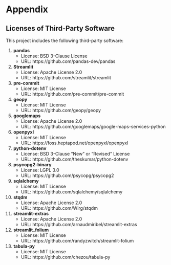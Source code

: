 # Appendix

## Licenses of Third-Party Software

This project includes the following third-party software:

1. **pandas**
   - License: BSD 3-Clause License
   - URL: https://github.com/pandas-dev/pandas

2. **Streamlit**
   - License: Apache License 2.0
   - URL: https://github.com/streamlit/streamlit

3. **pre-commit**
   - License: MIT License
   - URL: https://github.com/pre-commit/pre-commit

4. **geopy**
   - License: MIT License
   - URL: https://github.com/geopy/geopy

5. **googlemaps**
   - License: Apache License 2.0
   - URL: https://github.com/googlemaps/google-maps-services-python

6. **openpyxl**
   - License: MIT License
   - URL: https://foss.heptapod.net/openpyxl/openpyxl

7. **python-dotenv**
   - License: BSD 3-Clause "New" or "Revised" License
   - URL: https://github.com/theskumar/python-dotenv

8. **psycopg2-binary**
   - License: LGPL 3.0
   - URL: https://github.com/psycopg/psycopg2

9. **sqlalchemy**
   - License: MIT License
   - URL: https://github.com/sqlalchemy/sqlalchemy

10. **stqdm**
    - License: Apache License 2.0
    - URL: https://github.com/Wirg/stqdm

11. **streamlit-extras**
    - License: Apache License 2.0
    - URL: https://github.com/arnaudmiribel/streamlit-extras

12. **streamlit_folium**
    - License: MIT License
    - URL: https://github.com/randyzwitch/streamlit-folium

13. **tabula-py**
    - License: MIT License
    - URL: https://github.com/chezou/tabula-py  
